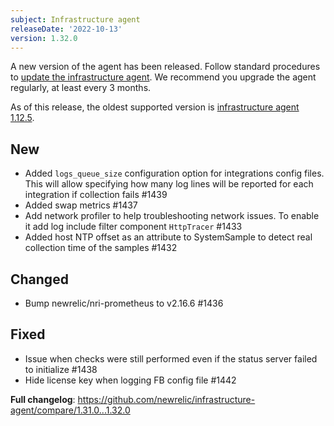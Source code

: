 ```yaml
---
subject: Infrastructure agent
releaseDate: '2022-10-13'
version: 1.32.0
---
```


A new version of the agent has been released. Follow standard procedures to [update the infrastructure agent](https://docs.newrelic.com/docs/infrastructure/install-configure-manage-infrastructure/update-or-uninstall/update-infrastructure-agent). We recommend you upgrade the agent regularly, at least every 3 months.

As of this release, the oldest supported version is [infrastructure agent 1.12.5](https://docs.newrelic.com/docs/release-notes/infrastructure-release-notes/infrastructure-agent-release-notes/new-relic-infrastructure-agent-1125).

## New 
* Added `logs_queue_size` configuration option for integrations config files. This will allow specifying how many log lines will be reported for each integration if collection fails #1439
* Added swap metrics #1437
* Add network profiler to help troubleshooting network issues. To enable it add log include filter component `HttpTracer` #1433
* Added host NTP offset as an attribute to SystemSample to detect real collection time of the samples #1432

## Changed
* Bump newrelic/nri-prometheus to v2.16.6 #1436

## Fixed
* Issue when checks were still performed even if the status server failed to initialize #1438
* Hide license key when logging FB config file #1442

**Full changelog**: https://github.com/newrelic/infrastructure-agent/compare/1.31.0...1.32.0
